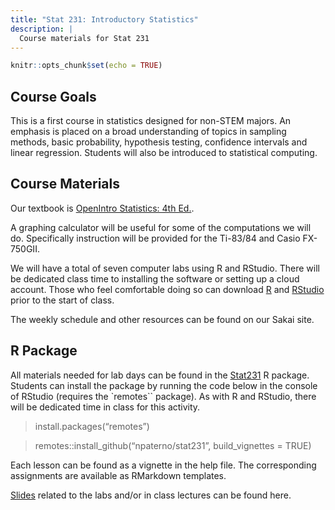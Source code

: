 ```yaml
---
title: "Stat 231: Introductory Statistics"
description: | 
  Course materials for Stat 231
---
```


```r
knitr::opts_chunk$set(echo = TRUE)
```

## Course Goals

This is a first course in statistics designed for non-STEM majors. An emphasis is placed on a broad understanding of topics in sampling methods, basic probability, hypothesis testing, confidence intervals and linear regression. Students will also be introduced to statistical computing.

## Course Materials

Our textbook is [OpenIntro Statistics: 4th Ed.](https://www.openintro.org/book/os).

A graphing calculator will be useful for some of the computations we will do. Specifically instruction will be provided for the Ti-83/84 and Casio FX-750GII. 

We will have a total of seven computer labs using R and RStudio. There will be dedicated class time to installing the software or setting up a cloud account. Those who feel comfortable doing so can download [R](https://cran.r-project.org) and [RStudio](https://www.rstudio.com/download) prior to the start of class.

The weekly schedule and other resources can be found on our Sakai site. 

## R Package 
All materials needed for lab days can be found in the [Stat231](https://www.github.com/npaterno/Stat231) R package. Students can install the package by running the code below in the console of RStudio (requires the `remotes`` package). As with R and RStudio, there will be dedicated time in class for this activity. 

> install.packages("remotes")

> remotes::install_github("npaterno/stat231", build_vignettes = TRUE)

Each lesson can be found as a vignette in the help file. The corresponding assignments are available as RMarkdown templates. 

[Slides](https://npaterno.github.io/left_coast_stats/slides) related to the labs and/or in class lectures can be found here. 